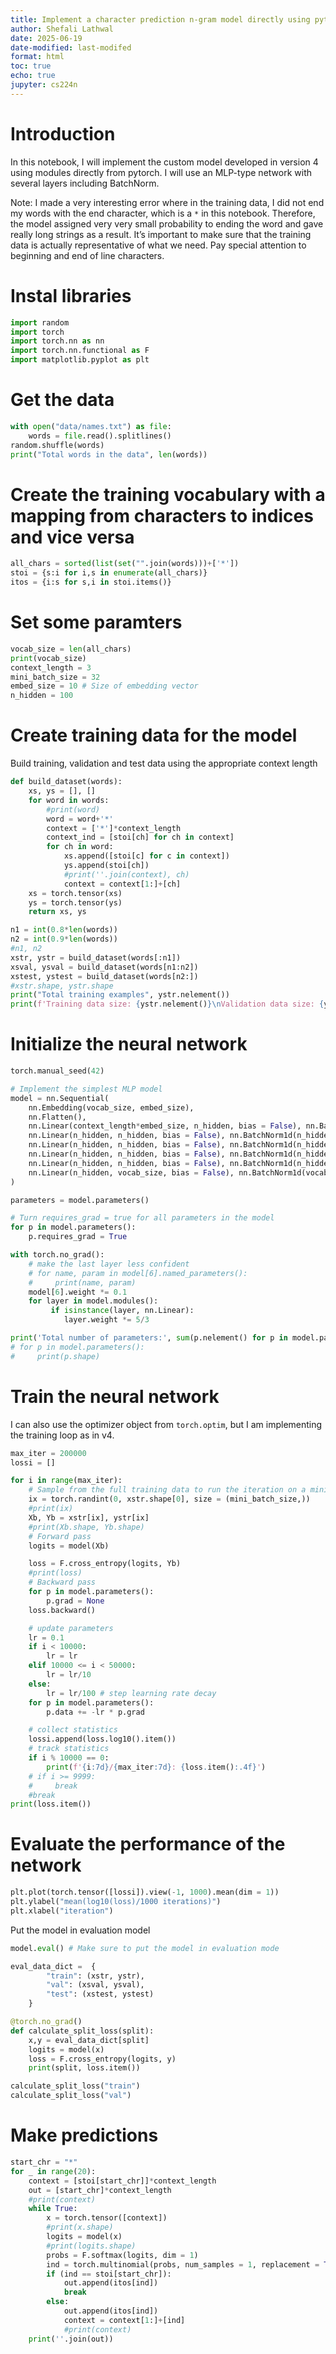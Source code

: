 ```yaml
---
title: Implement a character prediction n-gram model directly using pytorch modules - version 5
author: Shefali Lathwal
date: 2025-06-19
date-modified: last-modifed
format: html
toc: true
echo: true
jupyter: cs224n
---
```


# Introduction
In this notebook, I will implement the custom model developed in version 4 using modules directly from pytorch. I will use an MLP-type network with several layers including BatchNorm.

Note: I made a very interesting error where in the training data, I did not end my words with the end character, which is a `*` in this notebook. Therefore, the model assigned very very small probability to ending the word and gave really long strings as a result. It's important to make sure that the training data is actually representative of what we need.
Pay special attention to beginning and end of line characters.

# Instal libraries
```python
import random
import torch
import torch.nn as nn
import torch.nn.functional as F
import matplotlib.pyplot as plt
```

# Get the data
```python
with open("data/names.txt") as file:
    words = file.read().splitlines()
random.shuffle(words)
print("Total words in the data", len(words))
```

# Create the training vocabulary with a mapping from characters to indices and vice versa
```python
all_chars = sorted(list(set("".join(words)))+['*'])
stoi = {s:i for i,s in enumerate(all_chars)}
itos = {i:s for s,i in stoi.items()}
```

# Set some paramters
```python
vocab_size = len(all_chars)
print(vocab_size)
context_length = 3
mini_batch_size = 32
embed_size = 10 # Size of embedding vector
n_hidden = 100
```

# Create training data for the model
Build training, validation and test data using the appropriate context length
```python
def build_dataset(words):
    xs, ys = [], []
    for word in words:
        #print(word)
        word = word+'*'
        context = ['*']*context_length
        context_ind = [stoi[ch] for ch in context]
        for ch in word:
            xs.append([stoi[c] for c in context])
            ys.append(stoi[ch])
            #print(''.join(context), ch)
            context = context[1:]+[ch]
    xs = torch.tensor(xs)
    ys = torch.tensor(ys)
    return xs, ys     

n1 = int(0.8*len(words))
n2 = int(0.9*len(words))   
#n1, n2
xstr, ystr = build_dataset(words[:n1])
xsval, ysval = build_dataset(words[n1:n2])
xstest, ystest = build_dataset(words[n2:])
#xstr.shape, ystr.shape
print("Total training examples", ystr.nelement())
print(f'Training data size: {ystr.nelement()}\nValidation data size: {ysval.nelement()}\nTest data size: {ystest.nelement()}')
```


# Initialize the neural network
```python
torch.manual_seed(42)

# Implement the simplest MLP model
model = nn.Sequential(
    nn.Embedding(vocab_size, embed_size),
    nn.Flatten(),
    nn.Linear(context_length*embed_size, n_hidden, bias = False), nn.BatchNorm1d(n_hidden), nn.Tanh(),
    nn.Linear(n_hidden, n_hidden, bias = False), nn.BatchNorm1d(n_hidden), nn.Tanh(),
    nn.Linear(n_hidden, n_hidden, bias = False), nn.BatchNorm1d(n_hidden), nn.Tanh(),
    nn.Linear(n_hidden, n_hidden, bias = False), nn.BatchNorm1d(n_hidden), nn.Tanh(),
    nn.Linear(n_hidden, n_hidden, bias = False), nn.BatchNorm1d(n_hidden), nn.Tanh(),
    nn.Linear(n_hidden, vocab_size, bias = False), nn.BatchNorm1d(vocab_size)
)

parameters = model.parameters()

# Turn requires_grad = true for all parameters in the model
for p in model.parameters():
    p.requires_grad = True

with torch.no_grad():
    # make the last layer less confident
    # for name, param in model[6].named_parameters():
    #     print(name, param)
    model[6].weight *= 0.1
    for layer in model.modules():
         if isinstance(layer, nn.Linear):
            layer.weight *= 5/3

print('Total number of parameters:', sum(p.nelement() for p in model.parameters())) # If I use parameters variable directly, this line of code does not work. Why??
# for p in model.parameters():
#     print(p.shape)
```

# Train the neural network
I can also use the optimizer object from `torch.optim`, but I am implementing the training loop as in v4.
```python
max_iter = 200000
lossi = []

for i in range(max_iter):
    # Sample from the full training data to run the iteration on a minibatch
    ix = torch.randint(0, xstr.shape[0], size = (mini_batch_size,))
    #print(ix)
    Xb, Yb = xstr[ix], ystr[ix]
    #print(Xb.shape, Yb.shape)
    # Forward pass
    logits = model(Xb)

    loss = F.cross_entropy(logits, Yb)
    #print(loss)
    # Backward pass
    for p in model.parameters():
        p.grad = None
    loss.backward()

    # update parameters
    lr = 0.1
    if i < 10000:
        lr = lr
    elif 10000 <= i < 50000:
        lr = lr/10
    else:
        lr = lr/100 # step learning rate decay
    for p in model.parameters():
        p.data += -lr * p.grad

    # collect statistics
    lossi.append(loss.log10().item())
    # track statistics
    if i % 10000 == 0:
        print(f'{i:7d}/{max_iter:7d}: {loss.item():.4f}')
    # if i >= 9999:
    #     break
    #break
print(loss.item())
```

# Evaluate the performance of the network
```python
plt.plot(torch.tensor([lossi]).view(-1, 1000).mean(dim = 1))
plt.ylabel("mean(log10(loss)/1000 iterations)")
plt.xlabel("iteration")
```

Put the model in evaluation model
```python
model.eval() # Make sure to put the model in evaluation mode

eval_data_dict =  {
        "train": (xstr, ystr),
        "val": (xsval, ysval),
        "test": (xstest, ystest)
    }

@torch.no_grad()
def calculate_split_loss(split):
    x,y = eval_data_dict[split]
    logits = model(x)
    loss = F.cross_entropy(logits, y)
    print(split, loss.item())

calculate_split_loss("train")
calculate_split_loss("val")
```

# Make predictions

```python

start_chr = "*"
for _ in range(20):
    context = [stoi[start_chr]]*context_length
    out = [start_chr]*context_length
    #print(context)
    while True:
        x = torch.tensor([context])
        #print(x.shape)
        logits = model(x)
        #print(logits.shape)
        probs = F.softmax(logits, dim = 1)
        ind = torch.multinomial(probs, num_samples = 1, replacement = True).item()
        if (ind == stoi[start_chr]):
            out.append(itos[ind])
            break
        else:
            out.append(itos[ind])
            context = context[1:]+[ind]
            #print(context)
    print(''.join(out))
```
 